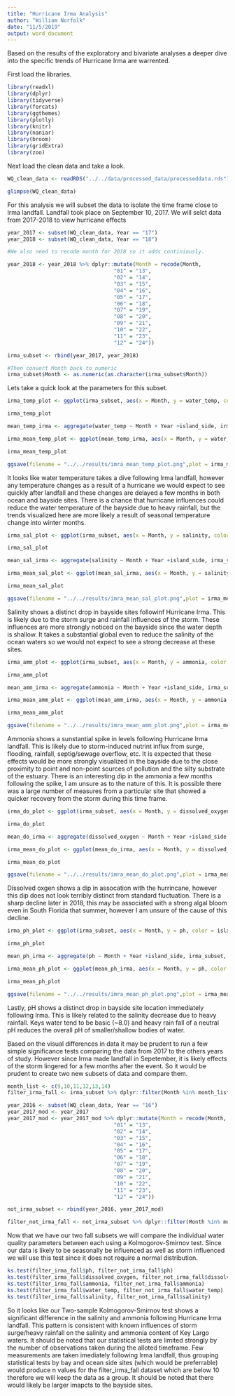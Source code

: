 ```yaml
---
title: "Hurricane Irma Analysis"
author: "William Norfolk"
date: "11/5/2019"
output: word_document
---
```


Based on the results of the exploratory and bivariate analyses a deeper dive into the specific trends of Hurricane Irma are warrented. 

First load the libraries.

```r
library(readxl)
library(dplyr)
library(tidyverse)
library(forcats)
library(ggthemes)
library(plotly)
library(knitr)
library(naniar)
library(broom)
library(gridExtra)
library(zoo)
```


Next load the clean data and take a look.

```r
WQ_clean_data <- readRDS("../../data/processed_data/processeddata.rds")

glimpse(WQ_clean_data)
```

For this analysis we will subset the data to isolate the time frame close to Irma landfall. Landfall took place on September 10, 2017. We will selct data from 2017-2018 to view hurricane effects

```r
year_2017 <- subset(WQ_clean_data, Year == "17")
year_2018 <- subset(WQ_clean_data, Year == "18")

#We also need to recode month for 2018 so it adds continiously.

year_2018 <- year_2018 %>% dplyr::mutate(Month = recode(Month,
                                  "01" = "13",
                                  "02" = "14",
                                  "03" = "15",
                                  "04" = "16",
                                  "05" = "17",
                                  "06" = "18",
                                  "07" = "19",
                                  "08" = "20",
                                  "09" = "21",
                                  "10" = "22",
                                  "11" = "23",
                                  "12" = "24"))

irma_subset <- rbind(year_2017, year_2018)

#Then convert Month back to numeric
irma_subset$Month <- as.numeric(as.character(irma_subset$Month))
```

Lets take a quick look at the parameters for this subset.


```r
irma_temp_plot <- ggplot(irma_subset, aes(x = Month, y = water_temp, color = island_side)) + geom_jitter(alpha = 0.5) + theme(legend.position = "bottom") + geom_vline(xintercept = 9.33, color = "black", linetype = "dotted", size = 1) + ylab("Water Temperature (C)") + labs(color = "Island Side")

irma_temp_plot

mean_temp_irma <- aggregate(water_temp ~ Month + Year +island_side, irma_subset, mean)

irma_mean_temp_plot <- ggplot(mean_temp_irma, aes(x = Month, y = water_temp, color = island_side)) + geom_line(alpha = 1) + theme(legend.position = "bottom") + geom_vline(xintercept = 9.33, color = "black", linetype = "dotted", size = 1) + ylab("Water Temperature (C)") +labs(color = "Island Side")+ geom_point()

irma_mean_temp_plot 

ggsave(filename = "../../results/imra_mean_temp_plot.png",plot = irma_mean_temp_plot) 
```
It looks like water temperature takes a dive following Irma landfall, however any temperature changes as a result of a hurricane we would expect to see quickly after landfall and these changes are delayed a few months in both ocean and bayside sites. There is a chance that hurricane influences could reduce the water temperature of the bayside due to heavy rainfall, but the trends visualized here are more likely a result of seasonal temperature change into winter months.  

```r
irma_sal_plot <- ggplot(irma_subset, aes(x = Month, y = salinity, color = island_side)) + geom_jitter(alpha = 0.5) + theme(legend.position = "bottom") + geom_vline(xintercept = 9.33, color = "black", linetype = "dotted", size = 1) + ylab("Salinity (ppt)") + labs(color = "Island Side")

irma_sal_plot

mean_sal_irma <- aggregate(salinity ~ Month + Year +island_side, irma_subset, mean)

irma_mean_sal_plot <- ggplot(mean_sal_irma, aes(x = Month, y = salinity, color = island_side)) + geom_line(alpha = 1) + theme(legend.position = "bottom") + geom_vline(xintercept = 9.33, color = "black", linetype = "dotted", size = 1) + ylab("Salinity (ppt)") + labs(color = "Island Side") +geom_point()

irma_mean_sal_plot

ggsave(filename = "../../results/imra_mean_sal_plot.png",plot = irma_mean_sal_plot)
```
Salinity shows a distinct drop in bayside sites followinf Hurricane Irma. This is likely due to the storm surge and rainfall influences of the storm. These influences are more strongly noticed on the bayside since the water depth is shallow. It takes a substantial global even to reduce the salinity of the ocean waters so we would not expect to see a strong decrease at these sites. 


```r
irma_amm_plot <- ggplot(irma_subset, aes(x = Month, y = ammonia, color = island_side)) + geom_jitter(alpha = 0.5) + theme(legend.position = "bottom") + geom_vline(xintercept = 9.33, color = "black", linetype = "dotted", size = 1) + ylab("Ammonia (mg/L)") + labs(color = "Island Side")

irma_amm_plot

mean_amm_irma <- aggregate(ammonia ~ Month + Year +island_side, irma_subset, mean)

irma_mean_amm_plot <- ggplot(mean_amm_irma, aes(x = Month, y = ammonia, color = island_side)) + geom_line(alpha = 1) + theme(legend.position = "bottom") + geom_vline(xintercept = 9.33, color = "black", linetype = "dotted", size = 1) + ylab("Ammonia (mg/L)") + labs(color = "Island Side") + geom_point()

irma_mean_amm_plot

ggsave(filename = "../../results/imra_mean_amm_plot.png",plot = irma_mean_amm_plot)
```
Ammonia shows a sunstantial spike in levels following Hurricane Irma landfall. This is likely due to storm-induced nutrint influx from surge, flooding, rainfall, septig/sewage overflow, etc. It is expected that these effects would be more strongly visualized in the bayside due to the close proximity to point and non-point sources of pollution and the silty substrate of the estuary. There is an interesting dip in the ammonia a few months following the spike, I am unsure as to the nature of this. It is possible there was a large number of measures from a particular site that showed a quicker recovery from the storm during this time frame.

```r
irma_do_plot <- ggplot(irma_subset, aes(x = Month, y = dissolved_oxygen, color = island_side)) + geom_jitter(alpha = 0.5) + theme(legend.position = "bottom") + geom_vline(xintercept = 9.33, color = "black", linetype = "dotted", size = 1) + ylab("Dissolved Oxygen (mg/L)") + labs(color = "Island Side")

irma_do_plot

mean_do_irma <- aggregate(dissolved_oxygen ~ Month + Year +island_side, irma_subset, mean)

irma_mean_do_plot <- ggplot(mean_do_irma, aes(x = Month, y = dissolved_oxygen, color = island_side)) + geom_line(alpha = 1) + theme(legend.position = "bottom") + geom_vline(xintercept = 9.33, color = "black", linetype = "dotted", size = 1) + ylab("Dissolved Oxygen (mg/L)") + labs(color = "Island Side") + geom_point()

irma_mean_do_plot

ggsave(filename = "../../results/imra_mean_do_plot.png",plot = irma_mean_do_plot)
```
Dissolved oxgen shows a dip in assocation with the hurrincane, however this dip does not look terribly distinct from standard fluctuation. There is a sharp decline later in 2018, this may be associated with a strong algal bloom even in South Florida that summer, however I am unsure of the cause of this decline.

```r
irma_ph_plot <- ggplot(irma_subset, aes(x = Month, y = ph, color = island_side)) + geom_jitter(alpha = 0.5) + theme(legend.position = "bottom") + geom_vline(xintercept = 9.33, color = "black", linetype = "dotted", size = 1) + ylab("pH") + labs(color = "Island Side")

irma_ph_plot

mean_ph_irma <- aggregate(ph ~ Month + Year +island_side, irma_subset, mean)

irma_mean_ph_plot <- ggplot(mean_ph_irma, aes(x = Month, y = ph, color = island_side)) + geom_line(alpha = 1) + theme(legend.position = "bottom") + geom_vline(xintercept = 9.33, color = "black", linetype = "dotted", size = 1) + ylab("pH") + labs(color = "Island Side") + geom_point()

irma_mean_ph_plot

ggsave(filename = "../../results/imra_mean_ph_plot.png",plot = irma_mean_ph_plot)
```

Lastly, pH shows a distinct drop in bayside site location immediately following Irma. This is likely related to the salinity decrease due to heavy rainfall. Keys water tend to be basic (~8.0) and heavy rain fall of a neutral pH reduces the overall pH of smaller/shallow bodies of water. 


Based on the visual differences in data it may be prudent to run a few simple significance tests comparing the data from 2017 to the others years of study. However since Irma made landfall in Sepetember, it is likely effects of the storm lingered for a few months after the event. So it would be prudent to create two new subsets of data and compare them.

```r
month_list <- c(9,10,11,12,13,14)
filter_irma_fall <- irma_subset %>% dplyr::filter(Month %in% month_list)
```


```r
year_2016 <- subset(WQ_clean_data, Year == "16")
year_2017_mod <- year_2017
year_2017_mod <- year_2017_mod %>% dplyr::mutate(Month = recode(Month,
                                  "01" = "13",
                                  "02" = "14",
                                  "03" = "15",
                                  "04" = "16",
                                  "05" = "17",
                                  "06" = "18",
                                  "07" = "19",
                                  "08" = "20",
                                  "09" = "21",
                                  "10" = "22",
                                  "11" = "23",
                                  "12" = "24"))

not_irma_subset <- rbind(year_2016, year_2017_mod)

filter_not_irma_fall <- not_irma_subset %>% dplyr::filter(Month %in% month_list)


```

Now that we have our two fall subsets we will compare the individual water quality parameters between each using a Kolmogorov-Smirnov test. Since our data is likely to be seasonally be influenced as well as storm influenced we will use this test since it does not require a normal distribution. 


```r
ks.test(filter_irma_fall$ph, filter_not_irma_fall$ph)
ks.test(filter_irma_fall$dissolved_oxygen, filter_not_irma_fall$dissolved_oxygen)
ks.test(filter_irma_fall$ammonia, filter_not_irma_fall$ammonia)
ks.test(filter_irma_fall$water_temp, filter_not_irma_fall$water_temp)
ks.test(filter_irma_fall$salinity, filter_not_irma_fall$salinity)
```

So it looks like our Two-sample Kolmogorov-Smirnov test shows a significant difference in the salinity and ammonia following Hurricane Irma landfall. This pattern is consistent with known influences of storm surge/heavy rainfall on the salinity and ammonia content of Key Largo waters. It should be noted that our statistical tests are limited strongly by the number of observations taken during the alloted timeframe. Few measurements are taken imediately following Irma landfall, thus grouping statistical tests by bay and ocean side sites (which would be preferrable) would produce n values for the filter_irma_fall dataset which are below 10 therefore we will keep the data as a group. It should be noted that there would likely be larger imapcts to the bayside sites.

